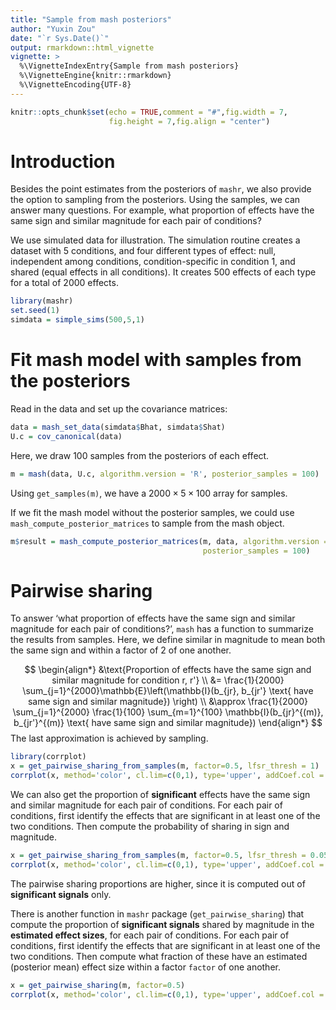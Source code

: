 ```yaml
---
title: "Sample from mash posteriors"
author: "Yuxin Zou"
date: "`r Sys.Date()`"
output: rmarkdown::html_vignette
vignette: >
  %\VignetteIndexEntry{Sample from mash posteriors}
  %\VignetteEngine{knitr::rmarkdown}
  %\VignetteEncoding{UTF-8}
---
```


```r
knitr::opts_chunk$set(echo = TRUE,comment = "#",fig.width = 7,
                      fig.height = 7,fig.align = "center")
```

# Introduction

Besides the point estimates from the posteriors of `mashr`, we also
provide the option to sampling from the posteriors. Using the samples,
we can answer many questions. For example, what proportion of effects
have the same sign and similar magnitude for each pair of conditions?

We use simulated data for illustration. The simulation routine creates
a dataset with 5 conditions, and four different types of effect: null,
independent among conditions, condition-specific in condition 1, and
shared (equal effects in all conditions). It creates 500 effects of
each type for a total of 2000 effects.

```r
library(mashr)
set.seed(1)
simdata = simple_sims(500,5,1)
```

# Fit mash model with samples from the posteriors

Read in the data and set up the covariance matrices:

```r
data = mash_set_data(simdata$Bhat, simdata$Shat)
U.c = cov_canonical(data)
```

Here, we draw 100 samples from the posteriors of each effect.

```r
m = mash(data, U.c, algorithm.version = 'R', posterior_samples = 100)
```

Using `get_samples(m)`, we have a $2000 \times 5 \times 100$ array for
samples.

If we fit the mash model without the posterior samples, we could use
`mash_compute_posterior_matrices` to sample from the mash object.

```r
m$result = mash_compute_posterior_matrices(m, data, algorithm.version = 'R',
                                           posterior_samples = 100)
```

# Pairwise sharing

To answer 'what proportion of effects have the same sign and similar
magnitude for each pair of conditions?', `mash` has a function to
summarize the results from samples. Here, we define similar in
magnitude to mean both the same sign and within a factor of 2 of one
another.

$$
\begin{align*}
&\text{Proportion of effects have the same sign and similar magnitude for condition r, r'} \\
&= \frac{1}{2000} \sum_{j=1}^{2000}\mathbb{E}\left(\mathbb{I}(b_{jr}, b_{jr'} \text{ have same sign and similar magnitude})  \right) \\
&\approx \frac{1}{2000} \sum_{j=1}^{2000} \frac{1}{100} \sum_{m=1}^{100} \mathbb{I}(b_{jr}^{(m)}, b_{jr'}^{(m)} \text{ have same sign and similar magnitude})
\end{align*}
$$
The last approximation is achieved by sampling.

```r
library(corrplot)
x = get_pairwise_sharing_from_samples(m, factor=0.5, lfsr_thresh = 1)
corrplot(x, method='color', cl.lim=c(0,1), type='upper', addCoef.col = "black", tl.col="black", tl.srt=45, title = 'Pairwise Sharing by Magnitude', mar = c(4,0,4,0))
```

We can also get the proportion of **significant** effects have the same sign and similar
magnitude for each pair of conditions. For each pair of conditions, first identify the effects that are significant in at least one of the two conditions. Then compute the probability of sharing in sign and magnitude.

```r
x = get_pairwise_sharing_from_samples(m, factor=0.5, lfsr_thresh = 0.05)
corrplot(x, method='color', cl.lim=c(0,1), type='upper', addCoef.col = "black", tl.col="black", tl.srt=45, title = 'Pairwise Sharing by Magnitude', mar = c(4,0,4,0))
```

The pairwise sharing proportions are higher, since it is computed out of **significant signals** only.

There is another function in `mashr` package (`get_pairwise_sharing`) that compute the proportion of **significant signals** shared by magnitude in the **estimated effect sizes**, for each pair of conditions. For each pair of conditions, first identify the effects that are significant in at least one of the two conditions. Then compute what fraction of these have an estimated (posterior mean) effect size within a factor `factor` of one another.

```r
x = get_pairwise_sharing(m, factor=0.5)
corrplot(x, method='color', cl.lim=c(0,1), type='upper', addCoef.col = "black", tl.col="black", tl.srt=45, title = 'Pairwise Sharing by Magnitude', mar = c(4,0,4,0))
```


